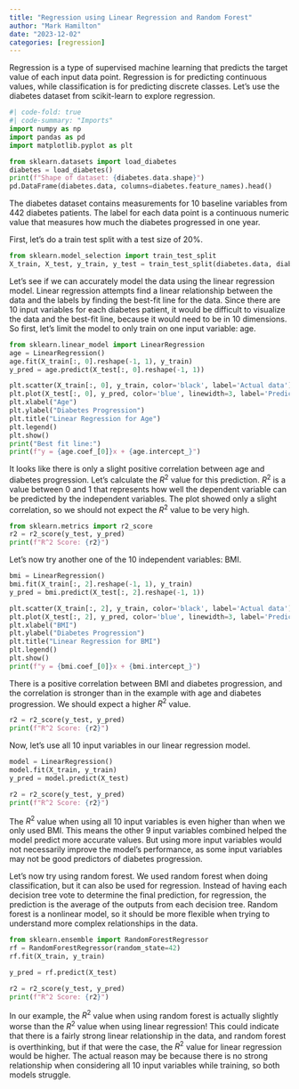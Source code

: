 ```yaml
---
title: "Regression using Linear Regression and Random Forest"
author: "Mark Hamilton"
date: "2023-12-02"
categories: [regression]
---
```


Regression is a type of supervised machine learning that predicts the target value of each input data point. Regression is for predicting continuous values, while classification is for predicting discrete classes. Let's use the diabetes dataset from scikit-learn to explore regression.

```python
#| code-fold: true
#| code-summary: "Imports"
import numpy as np
import pandas as pd
import matplotlib.pyplot as plt
```

```python
from sklearn.datasets import load_diabetes
diabetes = load_diabetes()
print(f"Shape of dataset: {diabetes.data.shape}")
pd.DataFrame(diabetes.data, columns=diabetes.feature_names).head()
```

The diabetes dataset contains measurements for 10 baseline variables from 442 diabetes patients. The label for each data point is a continuous numeric value that measures how much the diabetes progressed in one year.

First, let's do a train test split with a test size of 20%.

```python
from sklearn.model_selection import train_test_split
X_train, X_test, y_train, y_test = train_test_split(diabetes.data, diabetes.target, test_size=0.2, random_state=42)
```

Let's see if we can accurately model the data using the linear regression model. Linear regression attempts find a linear relationship between the data and the labels by finding the best-fit line for the data. Since there are 10 input variables for each diabetes patient, it would be difficult to visualize the data and the best-fit line, because it would need to be in 10 dimensions. So first, let's limit the model to only train on one input variable: age.

```python
from sklearn.linear_model import LinearRegression
age = LinearRegression()
age.fit(X_train[:, 0].reshape(-1, 1), y_train)
y_pred = age.predict(X_test[:, 0].reshape(-1, 1))
```

```python
plt.scatter(X_train[:, 0], y_train, color='black', label='Actual data')
plt.plot(X_test[:, 0], y_pred, color='blue', linewidth=3, label='Prediction')
plt.xlabel("Age")
plt.ylabel("Diabetes Progression")
plt.title("Linear Regression for Age")
plt.legend()
plt.show()
print("Best fit line:")
print(f"y = {age.coef_[0]}x + {age.intercept_}")
```

It looks like there is only a slight positive correlation between age and diabetes progression. Let's calculate the $R^2$ value for this prediction. $R^2$ is a value between 0 and 1 that represents how well the dependent variable can be predicted by the independent variables. The plot showed only a slight correlation, so we should not expect the $R^2$ value to be very high.

```python
from sklearn.metrics import r2_score
r2 = r2_score(y_test, y_pred)
print(f"R^2 Score: {r2}")
```

Let's now try another one of the 10 independent variables: BMI.

```python
bmi = LinearRegression()
bmi.fit(X_train[:, 2].reshape(-1, 1), y_train)
y_pred = bmi.predict(X_test[:, 2].reshape(-1, 1))
```

```python
plt.scatter(X_train[:, 2], y_train, color='black', label='Actual data')
plt.plot(X_test[:, 2], y_pred, color='blue', linewidth=3, label='Prediction')
plt.xlabel("BMI")
plt.ylabel("Diabetes Progression")
plt.title("Linear Regression for BMI")
plt.legend()
plt.show()
print(f"y = {bmi.coef_[0]}x + {bmi.intercept_}")
```

There is a positive correlation between BMI and diabetes progression, and the correlation is stronger than in the example with age and diabetes progression. We should expect a higher $R^2$ value.

```python
r2 = r2_score(y_test, y_pred)
print(f"R^2 Score: {r2}")
```

Now, let's use all 10 input variables in our linear regression model.

```python
model = LinearRegression()
model.fit(X_train, y_train)
y_pred = model.predict(X_test)

r2 = r2_score(y_test, y_pred)
print(f"R^2 Score: {r2}")
```

The $R^2$ value when using all 10 input variables is even higher than when we only used BMI. This means the other 9 input variables combined helped the model predict more accurate values. But using more input variables would not necessarily improve the model's performance, as some input variables may not be good predictors of diabetes progression.

Let's now try using random forest. We used random forest when doing classification, but it can also be used for regression. Instead of having each decision tree vote to determine the final prediction, for regression, the prediction is the average of the outputs from each decision tree. Random forest is a nonlinear model, so it should be more flexible when trying to understand more complex relationships in the data.

```python
from sklearn.ensemble import RandomForestRegressor
rf = RandomForestRegressor(random_state=42)
rf.fit(X_train, y_train)

y_pred = rf.predict(X_test)

r2 = r2_score(y_test, y_pred)
print(f"R^2 Score: {r2}")
```

In our example, the $R^2$ value when using random forest is actually slightly worse than the $R^2$ value when using linear regression! This could indicate that there is a fairly strong linear relationship in the data, and random forest is overthinking, but if that were the case, the $R^2$ value for linear regression would be higher. The actual reason may be because there is no strong relationship when considering all 10 input variables while training, so both models struggle.
